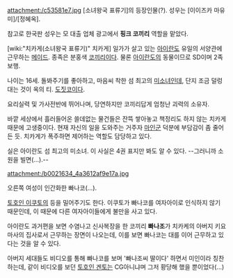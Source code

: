 attachment:/c53581e7.jpg
[소녀왕국 표류기]의 등장인물(?). 성우는 [이이즈카 마유미]/[정혜옥].

참고로 한국판 성우는 모 대출 업체 광고에서 '''핑크 코끼리''' 역할을 맡았다.

[wiki:"치카게(소녀왕국 표류기)" 치카게] 일가가 살고 있는 [[아이란도]] 유일의 서양관에 근무하는 [[메이드]]. 종족은 분홍색 [[코끼리]]이다. 물론 [[아이란도]]의 동물이므로 SD이며 2족 보행.

나이는 16세. 돌봐주기를 좋아하고, 마음씨 착한 섬 최고의 [[미소녀]]인데, 단지 조금 덜렁대는 것이 옥의 티. [[도짓코]]이다.

요리실력 및 가사전반에 뛰어나며, 당연하지만 코끼리답게 엄청난 괴력의 소유자.

바깥 세상에서 흘러들어온 쓸데없는 물건들은 잔뜩 쌓아놓고 책정리도 하지 않는 치카게 때문에 고생중이다. 현재 자신의 일을 도와주는 거주자 [[마인군]] 덕분에 부담감이 좀 줄어든 듯. 치카게가 폭주하면 제어하는 역할도 담당하고 있다.

실은 아이란도 섬 최고의 미소녀. 이 사실은 4권 표지만 봐도 알 수 있다.
--그러니까 소원을 빌면(...).--

attachment:/b0021634_4a3612af9e17a.jpg

오른쪽 여성이 인간화한 빠나코(…).

[[토호인 이쿠토]]의 등을 밀어주기도 한다. 이쿠토가 빠나코를 여자아이로 인식하지 않기 때문인데, 이 때문에 다른 여자아이들에게 불만을 사고 있다.

아이란도 과거편을 보면 수염나고 신사복장을 한 코끼리 '''빠나조'''가 치카케의 아버지 키요마사의 집사로서 근무하는 장면이 나오는데, 이를 보면 빠나코는 대를 이어 근무하고 있다는 것을 알 수 있다.

아버지 세대들도 비디오를 통해 빠나코를 보며 '빠나조씨 딸이다' 하면서 미인이라 칭찬하는데, 같이 비디오를 보던 [[토호인 겐토]]는 CG아니냐며 그저 황당해 했을 뿐이었다(...)

